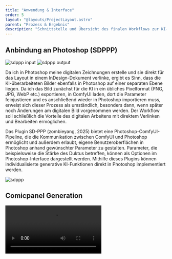 ```yaml
---
title: "Anwendung & Interface"
order: 5
layout: "@layouts/ProjectLayout.astro"
parent: "Prozess & Ergebnis"
description: "Schnittstelle und Übersicht des finalen Workflows zur KI-Bildgenerierung."
---
```





## Anbindung an Photoshop (SDPPP)

<div class="grid-layout-3">
  <div class="flex flex-row lg:flex-col gap-2 lg:col-span-1">
      <img src={input.src} alt="sdppp input" class="w-full object-contain" />
      <img src={output.src} alt="sdppp output" class="w-full object-contain" />
  </div>

  <div class="col-span-2">
    <p>
      Da ich in Photoshop meine digitalen Zeichnungen erstelle und sie direkt
      für das Layout in einem InDesign-Dokument verlinke, ergibt es Sinn, dass
      die KI-überarbeiteten Bilder ebenfalls in Photoshop auf einer separaten
      Ebene liegen. Da ich das Bild zunächst für die KI in ein übliches
      Pixelformat (PNG, JPG, WebP etc.) exportieren, in ComfyUI laden, dort die
      Parameter feinjustieren und es anschließend wieder in Photoshop importieren
      muss, erweist sich dieser Prozess als umständlich, besonders dann, wenn
      später noch Änderungen am digitalen Bild vorgenommen werden. Der Workflow
      soll schließlich die Vorteile des digitalen Arbeitens mit direktem
      Verlinken und Bearbeiten ermöglichen.
    </p>
  </div>
</div>

<div class="grid-layout-3">
<div class="col-span-2">
Das Plugin SD-PPP (zombieyang, 2025) bietet eine Photoshop-ComfyUI-Pipeline, die die Kommunikation zwischen ComfyUI und Photoshop ermöglicht und außerdem erlaubt, eigene Benutzeroberflächen in Photoshop anhand gewünschter Parameter zu gestalten.
Parameter, die beispielsweise die Stärke des Duktus betreffen, können als Optionen im Photoshop-Interface dargestellt werden. Mithilfe dieses Plugins können individualisierte generative KI-Funktionen direkt in Photoshop implementiert werden.
</div>
<div>

<Reference 
  title="SD-PPP – Photoshop AI Plugin" 
  authors="zombieyang" 
  type="github"
  year="2025" 
  link="https://github.com/zombieyang/sd-ppp" />
</div>
</div>

![sdppp](@images/screenshot_sdppp.png)

## Comicpanel Generation

<Video type="youtube" src="https://youtu.be/rpflMX5i2mA" />
## Inpainting (Outpainting)

### Sprechblasen

Durch das Arbeiten mit Selektionen und Maskieren können KI-generierte Bilder auch nachträglich bearbeitet werden:
<br />

<Compare before={sprechblase_21} after={sprechblase_22} />

### analoge Ölbilder digital bearbeiten. 

Das gleiche Prinzip funktioniert auch mit dem angleichen der Ölbilder, allerdings sind die Differenzen dort zwischen KI-generiert und Ölbild, bemerkbarer, was ich im nächsten Abschnitt unter <a href="/artificial-impasto/discussion/aesthetics">Ästhetik</a> beschreibe.
<br />

<Compare before={sprechblase_1} after={sprechblase_2} />

## Verschiedene Medien stilistisch vereinheitlichen



Das KI-Modell welches mit meinen Ölmalstil trainiert wurde, lässt sich nicht nur auf digitale Vorzeichnungen anwenden, die schwarz weiß sind, sondern auch auf jedes beliebiges Bild. Als Grundlagen können farbige Fotos, 3D-Rendering und viele andere verschiedene Bildgrundlagen dienen. Es kann also auch zur Vereinheitlichung eines bestimmten Stils bei Verwendung unterschiedlicher Medien genutzt werden.

<br />

<div class="flex flex-col gap-2">
<Compare before={polyeder1} after={polyeder2} />
<Compare before={strasse1} after={strasse2} />
<Compare before={loewe1} after={loewe2} />
<p class="italic text-sm">Bildquelle Löwe: [Laurent, Wikipedia](https://de.wikipedia.org/wiki/L%C3%B6we#/media/Datei:011_The_lion_king_Tryggve_in_the_Serengeti_National_Park_Photo_by_Giles_Laurent.jpg)</p>
</div>
